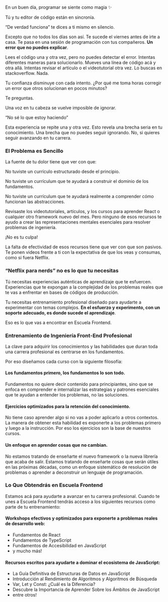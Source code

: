En un buen día, programar se siente como magia ✨

Tú y tu editor de código están en sincronía.

“De verdad funciona” te dices a ti mismo en silencio.

Excepto que no todos los días son así. Te sucede el viernes antes de irte a casa. Te pasa en una sesión de programación con tus compañeros. **Un error que no puedes explicar**.

Lees el código una y otra vez, pero no puedes detectar el error. Intentas diferentes maneras para solucionarlo. Mueves una línea de código acá y otra allá. Intentas revisar el artículo o el videotutorial otra vez. Lo buscas en stackoverflow. Nada.

Tu confianza disminuye con cada intento. ¿Por qué me toma horas corregir un error que otros solucionan en pocos minutos?

Te preguntas.

Una voz en tu cabeza se vuelve imposible de ignorar.

“No sé lo que estoy haciendo”

Esta experiencia se repite una y otra vez. Esto revela una brecha seria en tu conocimiento. Una brecha que no puedes seguir ignorando. No, si quieres seguir avanzando en tu carrera.

### El Problema es Sencillo

​​La fuente de tu dolor tiene que ver con que:

No tuviste un currículo estructurado desde el principio.

No tuviste un currículum que te ayudará a construir el dominio de los fundamentos.

No tuviste un currículum que te ayudará realmente a comprender cómo funcionan las abstracciones.

Revisaste los videotutoriales, artículos, y los cursos para aprender React o cualquier otro framework nuevo del mes. Pero ninguno de esos recursos te ayudo a crear las representaciones mentales esenciales para resolver problemas de ingeniería.

¡No es tu culpa!

La falta de efectividad de esos recursos tiene que ver con que son pasivos. Te ponen videos frente a ti con la expectativa de que los veas y consumas, como si fuera Netflix.

### “Netflix para nerds” no es lo que tu necesitas

Tú necesitas experiencias auténticas de aprendizaje que te esfuercen. Experiencias que te expongan a la complejidad de los problemas reales que te vas a enfrentar en bases de códigos de producción.

Tu necesitas entrenamiento profesional diseñado para ayudarte a experimentar con temas complejos. **En el esfuerzo y experimento, con un soporte adecuado, es donde sucede el aprendizaje**.

Eso es lo que vas a encontrar en Escuela Frontend.

### Entrenamiento de Ingeniería Front-End Profesional

La clave para adquirir los conocimientos y las habilidades que duran toda una carrera profesional es centrarse en los fundamentos.

Por eso diseñamos cada curso con la siguiente filosofía:

#### Los fundamentos primero, los fundamentos lo son todo.

Fundamentos no quiere decir contenido para principiantes, sino que se enfoca en comprender e internalizar las estrategias y patrones esenciales que te ayudan a entender los problemas, no las soluciones.

#### Ejercicios optimizados para la retención del conocimiento.

No tiene caso aprender algo si no vas a poder aplicarlo a otros contextos. La manera de obtener esta habilidad es exponerte a los problemas primero y luego a la instrucción. Por eso los ejercicios son la base de nuestros cursos.

#### Un enfoque en aprender cosas que no cambian.

No estamos tratando de enseñarte el nuevo framework o la nueva librería que acaba de salir. Estamos tratando de enseñarte cosas que serán útiles en las próximas décadas, como un enfoque sistemático de resolución de problemas o aprender a deconstruir un lenguaje de programación.

### Lo Que Obtendrás en Escuela Frontend

Estamos acá para ayudarte a avanzar en tu carrera profesional. Cuando te unes a Escuela Frontend tendrás acceso a los siguientes recursos como parte de tu entrenamiento:

#### Workshops efectivos y optimizados para exponerte a problemas reales de desarrollo web:

- Fundamentos de React
- Fundamentos de TypeScript
- Fundamentos de Accesibilidad en JavaScript
- y mucho más!

#### Recursos escritos para ayudarte a dominar el ecosistema de JavaScript:

- La Guía Definitiva de Estructuras de Datos en JavaScript
- Introducción al Rendimiento de Algoritmos y Algoritmos de Búsqueda
- Var, Let y Const: ¿Cuál es la Diferencia?
- Descubre la Importancia de Aprender Sobre los Ámbitos de JavaScript
- entre otros!
